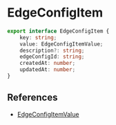 # EdgeConfigItem

```typescript
export interface EdgeConfigItem {
    key: string;
    value: EdgeConfigItemValue;
    description?: string;
    edgeConfigId: string;
    createdAt: number;
    updatedAt: number;
}
```

## References

-   [EdgeConfigItemValue](EdgeConfigItemValue)
